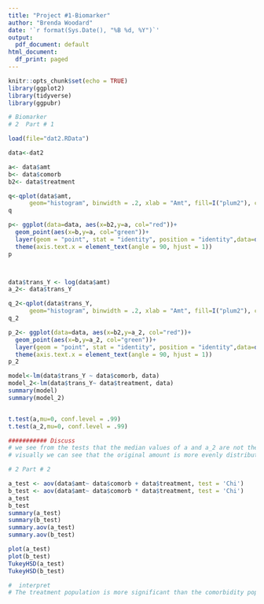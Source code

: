 ---
title: "Project #1-Biomarker"
author: "Brenda Woodard"
date: '`r format(Sys.Date(), "%B %d, %Y")`'
output:
  pdf_document: default
html_document:
  df_print: paged
---

  
```{r setup, include=FALSE}
knitr::opts_chunk$set(echo = TRUE)
library(ggplot2)
library(tidyverse)
library(ggpubr)

``` 

```{r}
# Biomarker
# 2  Part # 1

load(file="dat2.RData")

data<-dat2

a<- data$amt
b<- data$comorb
b2<- data$treatment

q<-qplot(data$amt,
      geom="histogram", binwidth = .2, xlab = "Amt", fill=I("plum2"), col=I("darkcyan")) 
q

p<- ggplot(data=data, aes(x=b2,y=a, col="red"))+
  geom_point(aes(x=b,y=a, col="green"))+
  layer(geom = "point", stat = "identity", position = "identity",data=data.frame(b))+
  theme(axis.text.x = element_text(angle = 90, hjust = 1))
p



data$trans_Y <- log(data$amt)
a_2<- data$trans_Y

q_2<-qplot(data$trans_Y,
      geom="histogram", binwidth = .2, xlab = "Amt", fill=I("plum2"), col=I("darkcyan")) 
q_2

p_2<- ggplot(data=data, aes(x=b2,y=a_2, col="red"))+
  geom_point(aes(x=b,y=a_2, col="green"))+
  layer(geom = "point", stat = "identity", position = "identity",data=data.frame(b))+
  theme(axis.text.x = element_text(angle = 90, hjust = 1))
p_2

model<-lm(data$trans_Y ~ data$comorb, data)
model_2<-lm(data$trans_Y~ data$treatment, data)
summary(model)
summary(model_2)


t.test(a,mu=0, conf.level = .99)
t.test(a_2,mu=0, conf.level = .99)
```


```{r}
########### Discuss
# we see from the tests that the median values of a and a_2 are not the same. 
# visually we can see that the original amount is more evenly distributed.

```



```{r}
# 2 Part # 2

a_test <- aov(data$amt~ data$comorb + data$treatment, test = 'Chi')
b_test <- aov(data$amt~ data$comorb * data$treatment, test = 'Chi')
a_test
b_test
summary(a_test)
summary(b_test)
summary.aov(a_test)
summary.aov(b_test)

plot(a_test)
plot(b_test)
TukeyHSD(a_test)
TukeyHSD(b_test)
```
```{r}
#  interpret
# The treatment population is more significant than the comorbidity population, but together they have the most significant effect.

```

